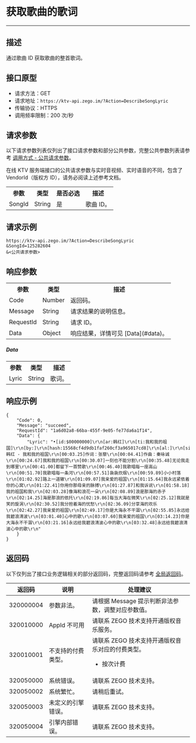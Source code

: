 # 获取歌曲的歌词

- - -

##  描述

通过歌曲 ID 获取歌曲的整首歌词。

##  接口原型

- 请求方法：GET
- 请求地址：`https://ktv-api.zego.im/?Action=DescribeSongLyric`
- 传输协议：HTTPS
- 调用频率限制：200 次/秒



##  请求参数

以下请求参数列表仅列出了接口请求参数和部分公共参数，完整公共参数列表请参考 [调用方式 - 公共请求参数](./Accessing%20Server%20APIs.mdx#公共请求参数)。

<Note title="说明">
在线 KTV 服务端接口的公共请求参数与实时音视频、实时语音的不同，包含了 VendorId（版权方 ID），请务必阅读上述参考文档。
</Note>

<table>
  
  <tbody>
  <tr>
    <th>参数</th>
    <th>类型</th>
    <th>是否必选</th>
    <th>描述</th>
  </tr>
  <tr>
    <td>SongId</td>
    <td>String</td>
    <td>是</td>
    <td>歌曲 ID。</td>
  </tr>
</tbody></table>



##  请求示例

```
https://ktv-api.zego.im/?Action=DescribeSongLyric
&SongId=125282604
&<公共请求参数>
```

##  响应参数


<table>
  
  <tbody><tr>
    <th>参数</th>
    <th>类型</th>
    <th>描述</th>
  </tr>
  <tr>
    <td>Code</td>
    <td>Number</td>
    <td>返回码。</td>
  </tr>
  <tr>
    <td>Message</td>
    <td>String</td>
    <td>请求结果的说明信息。</td>
  </tr>
  <tr>
    <td>RequestId</td>
    <td>String</td>
    <td>请求 ID。</td>
  </tr>
  <tr>
    <td>Data</td>
    <td>Object</td>
    <td>响应结果，详情可见 [Data](#data)。</td>
  </tr>
</tbody></table>

##### Data
<table>
  <tbody><tr>
    <th>参数</th>
    <th>类型</th>
    <th>描述</th>
  </tr>
  <tr>
    <td>Lyric</td>
    <td>String</td>
    <td>歌词。</td>
  </tr>
</tbody></table>


##  响应示例

```
{
    "Code": 0,
    "Message": "succeed",
    "RequestId": "1a6d02a8-66ba-455f-9e05-fe77da6a1f14",
    "Data": {
        "Lyric": "•[id:$00000000]\r\n[ar:韩红]\r\n[ti:我和我的祖国]\r\n[by:]\r\n[hash:15568cf4d9db1faf260cf3a965017cd8]\r\n[al:]\r\n[sign:]\r\n[qq:]\r\n[total:248000]\r\n[offset:0]\r\n[00:00.77]韩红 - 我和我的祖国\r\n[00:03.25]作词：张藜\r\n[00:04.41]作曲：秦咏诚\r\n[00:24.67]我和我的祖国\r\n[00:30.07]一刻也不能分割\r\n[00:35.48]无论我走到哪里\r\n[00:41.00]都留下一首赞歌\r\n[00:46.40]我歌唱每一座高山\r\n[00:51.70]我歌唱每一条河\r\n[00:57.51]袅袅炊烟\r\n[00:59.89]小小村落\r\n[01:02.92]路上一道辙\r\n[01:09.07]我亲爱的祖国\r\n[01:15.64]我永远紧依着你的心窝\r\n[01:22.41]你用你那母亲的脉搏\r\n[01:27.87]和我诉说\r\n[01:58.18]我的祖国和我\r\n[02:03.28]像海和浪花一朵\r\n[02:08.89]浪是那海的赤子\r\n[02:14.25]海是那浪的依托\r\n[02:19.86]每当大海在微笑\r\n[02:25.12]我就是笑的旋涡\r\n[02:30.52]我分担着海的忧愁\r\n[02:36.09]分享海的欢乐\r\n[02:42.27]我亲爱的祖国\r\n[02:49.17]你是大海永不干涸\r\n[02:55.85]永远给我碧浪清波\r\n[03:01.40]心中的歌\r\n[03:07.60]我亲爱的祖国\r\n[03:14.23]你是大海永不干涸\r\n[03:21.16]永远给我碧浪清波心中的歌\r\n[03:32.48]永远给我碧浪清波心中的歌\r\n"
    }
}
```

##  返回码

以下仅列出了接口业务逻辑相关的部分返回码，完整返回码请参考 [全局返回码](./Return%20Code.mdx)。

|返回码|说明|处理建议|
|-|-|-|
| 320000004 | 参数非法。 | 请根据 Message 提示判断非法参数，调整对应参数值。 |
| 320010000 | AppId 不可用 | 请联系 ZEGO 技术支持开通版权音乐服务。 |
| 320010001 | 不支持的付费类型。 | 请联系 ZEGO 技术支持开通版权音乐对应的付费类型。<ul><li>按次计费</li></ul>  |
| 320050000 | 系统错误。 | 请联系 ZEGO 技术支持。|
| 320050002 | 系统繁忙。 | 请稍后重试。|
| 320050003 | 未定义的引擎错误。 | 请联系 ZEGO 技术支持。|
| 320050004 | 引擎内部错误。 | 请联系 ZEGO 技术支持。|
